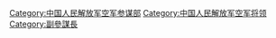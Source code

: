 [[Category:中国人民解放军空军参谋部|Category:中国人民解放军空军参谋部]]
[[Category:中国人民解放军空军将领|Category:中国人民解放军空军将领]]
[[Category:副參謀長|Category:副參謀長]]